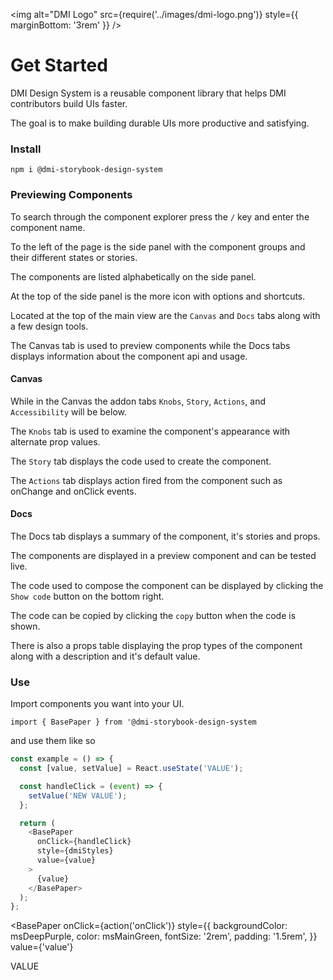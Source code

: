 


<Meta title="DMI Design System|Introduction" />

<img
  alt="DMI Logo"
  src={require('../images/dmi-logo.png')}
  style={{ marginBottom: '3rem' }}
/>

# Get Started

DMI Design System is a reusable component library that helps DMI contributors build UIs faster.

The goal is to make building durable UIs more productive and satisfying.

### Install

`npm i @dmi-storybook-design-system`

### Previewing Components

To search through the component explorer press the `/` key and enter the component name.

To the left of the page is the side panel with the component groups and their different states or stories.

The components are listed alphabetically on the side panel.

At the top of the side panel is the more icon with options and shortcuts.

Located at the top of the main view are the `Canvas` and `Docs` tabs along with a few design tools.

The Canvas tab is used to preview components while the Docs tabs displays information about the component api and usage.

#### Canvas

While in the Canvas the addon tabs `Knobs`, `Story`, `Actions`, and `Accessibility` will be below.

The `Knobs` tab is used to examine the component's appearance with alternate prop values.

The `Story` tab displays the code used to create the component.

The `Actions` tab displays action fired from the component such as onChange and onClick events.

#### Docs

The Docs tab displays a summary of the component, it's stories and props.

The components are displayed in a preview component and can be tested live.

The code used to compose the component can be displayed by clicking the `Show code` button on the bottom right.

The code can be copied by clicking the `copy` button when the code is shown.

There is also a props table displaying the prop types of the component along with a description and it's default value.

### Use

Import components you want into your UI.

`import { BasePaper } from '@dmi-storybook-design-system`

and use them like so

```js
const example = () => {
  const [value, setValue] = React.useState('VALUE');

  const handleClick = (event) => {
    setValue('NEW VALUE');
  };

  return (
    <BasePaper
      onClick={handleClick}
      style={dmiStyles}
      value={value}
    >
      {value}
    </BasePaper>
  );
};
```

<BasePaper
  onClick={action('onClick')}
  style={{
    backgroundColor: msDeepPurple,
    color: msMainGreen,
    fontSize: '2rem',
    padding: '1.5rem',
  }}
  value={'value'}
>
  VALUE
</BasePaper>



